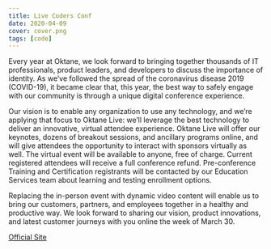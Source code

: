 ```yaml
---
title: Live Coders Conf
date: 2020-04-09
cover: cover.png
tags: [code]
---
```


Every year at Oktane, we look forward to bringing together thousands of IT professionals, product leaders, and developers to discuss the importance of identity. As we’ve followed the spread of the coronavirus disease 2019 (COVID-19), it became clear that, this year, the best way to safely engage with our community is through a unique digital conference experience.   

Our vision is to enable any organization to use any technology, and we’re applying that focus to Oktane Live: we’ll leverage the best technology to deliver an innovative, virtual attendee experience. Oktane Live will offer our keynotes, dozens of breakout sessions, and ancillary programs online, and will give attendees the opportunity to interact with sponsors virtually as well. The virtual event will be available to anyone, free of charge. Current registered attendees will receive a full conference refund. Pre-conference Training and Certification registrants will be contacted by our Education Services team about learning and testing enrollment options.   

Replacing the in-person event with dynamic video content will enable us to bring our customers, partners, and employees together in a healthy and productive way. We look forward to sharing our vision, product innovations, and latest customer journeys with you online the week of March 30.   

<!-- Links -->
[Official Site](https://www.oktane20.com/)
